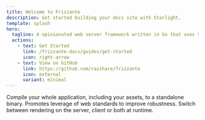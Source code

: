 ```yaml
---
title: Welcome to Frizzante
description: Get started building your docs site with Starlight.
template: splash
hero:
  tagline: A opinionated web server framework written in Go that uses Svelte to render pages.
  actions:
    - text: Get Started
      link: /frizzante-docs/guides/get-started
      icon: right-arrow
    - text: View on GitHub
      link: https://github.com/razshare/frizzante
      icon: external
      variant: minimal
---
```



<CardGrid stagger>
  <Card title='Standalone Binary' icon='linux'>
    Compile your whole application, including your assets, to a standalone binary.
    <LinkCard title='Read More' href="/frizzante-docs/guides/embedding-assets"/>
  </Card>
  <Card title='Web Standards' icon='sketch'>
    Promotes leverage of web standards to improve robustness.
    <LinkCard title='Read More' href="/frizzante-docs/guides/web-standards"/>
  </Card>
  <Card title='Render Modes' icon='biome'>
    Switch between rendering on the server, client or both at runtime.
    <LinkCard title='Read More' href="/frizzante-docs/guides/views/#render-modes"/>
  </Card>
</CardGrid>